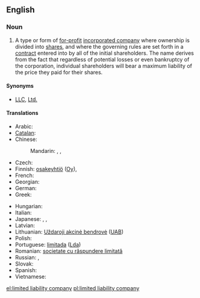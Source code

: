 {{wikipedia}}
==English==

===Noun===
{{en-noun|sg=[[limited]] [[liability]] [[company]]|limited liability companies}}

# {{legal}} A type or form of [[for-profit]] [[incorporated company]] where ownership is divided into [[share]]s, and where the governing rules are set forth in a [[contract]] entered into by all of the initial shareholders. The name derives from the fact that regardless of potential losses or even bankruptcy of the corporation, individual shareholders will bear a maximum liability of the price they paid for their shares.

====Synonyms====
* [[LLC]], [[Ltd.]]

====Translations====
{{trans-top|type of for-profit incorporated company where ownership is divided into shares}}
* Arabic: {{t|ar|شركة ذات مسؤولية محدودة|f}}
* [[Catalan]]: {{t|ca|societat de responsabilitat limitada|f}}
* Chinese:
*: Mandarin: {{t|zh|有限責任公司|sc=Hani}}, {{t|zh|有限责任公司|tr=yǒuxiàn zérèn gōngsī|sc=Hani}}, {{t|zh|有限公司|tr=yǒuxiàn gōngsī|sc=Hani}}
* Czech: {{t|cs|společnost s ručením omezeným|f}}
* Finnish: [[osakeyhtiö]] ([[Oy]]), {{t|fi|rajavastuuyhtiö}}
* French: {{t|fr|société à responsabilité limitée|f}}
* Georgian: {{t|ka|შეზღუდული პასუხისმგებლობის საზოგადოება|tr=šezḡuduli pasuxismgeblobis sazogadoeba|sc=Geor|xs=Georgian}}
* German: {{t|de|Gesellschaft mit beschränkter Haftung|f}}
* Greek: {{t|el|εταιρεία περιορισμένης ευθύνης|f|tr=etaireía periorisménis efthínis}}
{{trans-mid}}
* Hungarian: {{t|hu|korlátolt felelősségű társaság }}
* Italian: {{t|it|società a responsabilità limitata|f}}
* Japanese: {{t|ja|有限責任会社|tr=ゆうげんせきにんがいしゃ, yūgen sekinin gaisha|sc=Jpan}}, {{t|ja|エルエルシー|tr=eru-eru-shī|sc=Jpan}}, {{t|ja|ＬＬＣ|tr=LLC, eru-eru-shī|sc=Jpan}}
* Latvian: {{t|lv|sabiedrība ar ierobežotu atbildību|xs=Latvian}}
* Lithuanian: [[Uždaroji akcinė bendrovė]] ([[UAB]])
* Polish: {{t|pl|spółka z ograniczoną odpowiedzialnością|f}}
* Portuguese: [[limitada]] ([[Lda]]) {{f}}
* Romanian: [[societate cu răspundere limitată]] {{f}}
* Russian: {{t|ru|общество с ограниченной ответственностью|n|tr=óbščestvo s ograníčennoj otvétstvennost’ju}}, {{t+|ru|ООО|n|tr=o-o-ó}}
* Slovak: {{t|sk|spoločnosť s ručením obmedzeným|f}}
* Spanish: {{t|es|sociedad de responsabilidad limitada|f}}
* Vietnamese: {{t|vi|công ty trách nhiệm hữu hạn|xs=Vietnamese}}
{{trans-bottom}}

[[el:limited liability company]]
[[pl:limited liability company]]